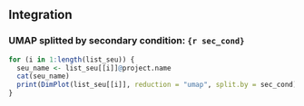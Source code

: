 ## Integration

<!-- Sergio Alías, 20231216 -->
<!-- Last modified 20231216 -->

### UMAP splitted by secondary condition: `{r sec_cond}`

```r

for (i in 1:length(list_seu)) {
  seu_name <- list_seu[[i]]@project.name
  cat(seu_name)
  print(DimPlot(list_seu[[i]], reduction = "umap", split.by = sec_cond))
}
```

